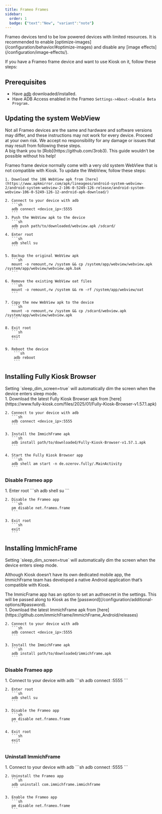 ```yaml
---
title: Frameo Frames
sidebar:
  order: 1
  badge: {"text":"New", "variant":"note"}
---
```




<Aside type="note">
    Frameo devices tend to be low powered devices with limited resources. It is recommended to enable [optimize-images](/configuration/behavior/#optimize-images) and disable any [image effects](/configuration/image-effects/).
</Aside>

If you have a Frameo frame device and want to use Kiosk on it, follow these steps:

## Prerequisites

- Have [adb](https://developer.android.com/tools/releases/platform-tools) downloaded/installed.
- Have ADB Access enabled in the Frameo `Settings->About->Enable Beta Program.`


## Updating the system WebView


<Aside type="caution">
    Not all Frameo devices are the same and hardware and software versions may differ, and these instructions may not work for every device. Proceed at your own risk. We accept no responsibility for any damage or issues that may result from following these steps.
</Aside>

<Acknowledgement type="tip" title="Acknowledgement">
    A big thank you to [Rob](https://github.com/3rob3). This guide wouldn’t be possible without his help!
</Acknowledgement>

Frameo frame device normally come with a very old system WebView that is not compatible with Kiosk. To update the WebView, follow these steps:

<Steps>

    1. Download the 106 WebView apk from [here](https://www.apkmirror.com/apk/lineageos/android-system-webview-2/android-system-webview-2-106-0-5249-126-release/android-system-webview-106-0-5249-126-12-android-apk-download/)

    2. Connect to your device with adb
       ```sh
       adb connect <device_ip>:5555
       ```
    3. Push the WebView apk to the device
       ```sh
       adb push path/to/downloaded/webview.apk /sdcard/
       ```
    4. Enter root
       ```sh
       adb shell su
       ```

    5. Backup the original WebView apk
       ```sh
       mount -o remount,rw /system && cp /system/app/webview/webview.apk /system/app/webview/webview.apk.bak
       ```

    6. Remove the existing WebView oat files
       ```sh
       mount -o remount,rw /system && rm -rf /system/app/webview/oat
       ```

    7. Copy the new WebView apk to the device
       ```sh
       mount -o remount,rw /system && cp /sdcard/webview.apk /system/app/webview/webview.apk
       ```

    8. Exit root
       ```sh
       exit
       ```

    9. Reboot the device
        ```sh
        adb reboot
        ```

</Steps>


## Installing Fully Kiosk Browser

<Aside type="tip">
    Setting `sleep_dim_screen=true` will automatically dim the screen when the device enters sleep mode.
</Aside>

<Steps>
    1. Download the latest Fully Kiosk Browser apk from [here](https://www.fully-kiosk.com/files/2025/01/Fully-Kiosk-Browser-v1.57.1.apk)

    2. Connect to your device with adb
       ```sh
       adb connect <device_ip>:5555
       ```

    3. Install the ImmichFrame apk
       ```sh
       adb install path/to/downloaded/Fully-Kiosk-Browser-v1.57.1.apk
       ```

    4. Start the Fully Kiosk Browser app
       ```sh
       adb shell am start -n de.ozerov.fully/.MainActivity
       ```

</Steps>


### Disable Frameo app

<Steps>
    1. Enter root
       ```sh
       adb shell su
       ```

    2. Disable the Frameo app
       ```sh
       pm disable net.frameo.frame
       ```

    3. Exit root
       ```sh
       exit
       ```
</Steps>

## Installing ImmichFrame

<Aside type="tip">
    Setting `sleep_dim_screen=true` will automatically dim the screen when the device enters sleep mode.
</Aside>

Although Kiosk doesn’t have its own dedicated mobile app, the ImmichFrame team has developed a native Android application that’s compatible with Kiosk.

<Aside type="note">
    The ImmicFrame app has an option to set an authsecret in the settings. This will be passed along to Kiosk as the [password](/configuration/additional-options/#password).
</Aside>

<Steps>
    1. Download the latest ImmichFrame apk from [here](https://github.com/immichFrame/ImmichFrame_Android/releases)

    2. Connect to your device with adb
       ```sh
       adb connect <device_ip>:5555
       ```

    3. Install the ImmichFrame apk
       ```sh
       adb install path/to/downloaded/immichframe.apk
       ```

</Steps>


### Disable Frameo app

<Steps>
    1. Connect to your device with adb
       ```sh
       adb connect <device_ip>:5555
       ```

    2. Enter root
       ```sh
       adb shell su
       ```

    3. Disable the Frameo app
       ```sh
       pm disable net.frameo.frame
       ```

    4. Exit root
       ```sh
       exit
       ```
</Steps>


### Uninstall ImmichFrame

<Steps>
    1. Connect to your device with adb
       ```sh
       adb connect <device_ip>:5555
       ```

    2. Uninstall the Frameo app
       ```sh
       adb uninstall com.immichframe.immichframe
       ```

    3. Enable the Frameo app
       ```sh
       pm disable net.frameo.frame
       ```
</Steps>
